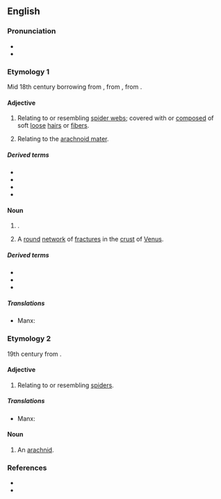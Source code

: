 ==English==

===Pronunciation===
* {{IPA|en|/əˈɹæk.nɔɪd/}}
* {{rhymes|en|æknɔɪd}}

===Etymology 1===
Mid 18th century borrowing from {{bor|en|NL.|arachnoīdēs}}, from {{der|en|grc|ᾰ̓ρᾰχνοειδής||like a cobweb}}, from {{af|grc|ᾰ̓ρᾰ́χνη|-ο-|-ειδής|t1=spider web|t3=-oid, -like|nocat=1}}.

====Adjective====
{{en-adj|-}}

# Relating to or resembling [[spider web]]s; covered with or [[compose]]d of soft [[loose]] [[hair]]s or [[fiber]]s.
# {{lb|en|anatomy}} Relating to the [[arachnoid mater]].

=====Derived terms=====
* {{l|en|arachnoid mater}}
* {{l|en|periarachnoid}}
* {{l|en|subarachnoid}}
* {{l|en|superarachnoid}}

====Noun====
{{en-noun}}

# {{lb|en|neuroanatomy}} {{ellipsis of|en|arachnoid mater}}.
# {{lb|en|astronomy}} A [[round]] [[network]] of [[fracture]]s in the [[crust]] of [[Venus]].

=====Derived terms=====
* {{l|en|arachnoidal}}
* {{l|en|arachnoidian}}
* {{l|en|arachnoiditis}}

=====Translations=====
{{trans-see|arachnoid mater}}
{{ttbc-top}}
* Manx: {{t-check|gv|arachnoid|f}}
{{trans-mid}}
{{trans-bottom}}

===Etymology 2===
19th century from {{af|en|Arachnida|-oid|lang1=mul|alt1=''Arachnida''}}.

====Adjective====
{{en-adj|-}}

# {{lb|en|arachnology|relational}} Relating to or resembling [[spider]]s.

=====Translations=====
{{trans-top|related to or resembling spiders}}
* Manx: {{t|gv|arachnoidagh}}
{{trans-mid}}
{{trans-bottom}}

====Noun====
{{en-noun}}

# An [[arachnid]].

===References===
* {{R:Lexico}}
* {{R:MWO}}

{{c|en|Arachnids}}